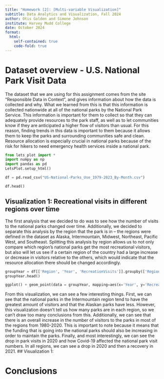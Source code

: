 ---
title: "Homework [2]: [Multi-variable Visualization]"
subtitle: Data Analytics and Visualization, Fall 2024
author: Otis Golden and Simone Johnson
institute: Harvey Mudd College
date: October 2024
format: 
  html:
    self-contained: true
    code-fold: true
---

# Dataset overview - U.S. National Park Visit Data

The dataset that we are using for this assignment comes from the site "Responsible Data in Context", and gives information about how the data is collected and why. What we learned from this is that this information is collected nationwide at all of the national parks by the National Park Service. This information is important for them to collect so that they can adequately provide resources to the park staff, as well as to let communities know if they are anticipated a higher flow of visitors than usual. For this reason, finding trends in this data is important to them because it allows them to keep the parks and surrounding communities safe and clean. Resource allocation is especially crucial in national parks because of the risk for hikers to need emergency health services inside a national park.

```{python}
from lets_plot import *
import numpy as np
import pandas as pd
LetsPlot.setup_html()

df = pd.read_csv("US-National-Parks_Use_1979-2023_By-Month.csv")

df.head()
```

## Visualization 1: Recreational visits in different regions over time

The first analysis that we decided to do was to see how the number of visits to the national parks changed over time. Additionally, we decided to separate this analysis by the region that the park is in -- the regions were defined in the dataset as Alaska, Intermountain, Midwest, Northeast, Pacific West, and Southeast. Splitting this analysis by region allows us to not only compare which region's national parks get the most recreational visitors, but also will let us see if a certain region of the country had a large increase or decrease in visitors relative to the others, which would indicate that the resource allocation there should be changed accordingly.

```{python}
groupYear = df[['Region', 'Year', 'RecreationVisits']].groupby(['Region', 'Year']).sum().reset_index()
groupYear.head()
```

```{python}

ggplot() + geom_point(data = groupYear, mapping=aes(x='Year', y='RecreationVisits', fill="Region"), alpha=0.7, color="black", shape=21) + scale_fill_brewer(palette="Set2") + ggtitle("Recreational National Park Visits")

```

From this visualization, we can see a few interesting things. First, we can see that the national parks in the Intermountain region tend to have the greatest amount of visitors and that the Alaskan parks have less. However, this visualization doesn't tell us how many parks are in each region, so we can't draw too many conclusions from this. Additionally, we can see that there is an overall increase in the number of visitors to the parks in most of the regions from 1980-2020. This is important to note because it means that the funding that is going into the national parks should also be increasing in order to maintain the parks. Finally, and most interestingly, we can see the drop in park visits in 2020 and how Covid-19 affected the national park visit numbers. In all regions, we can see a drop in 2020 and then a recovery in 2021.
## Visualization 1:

# Conclusions
